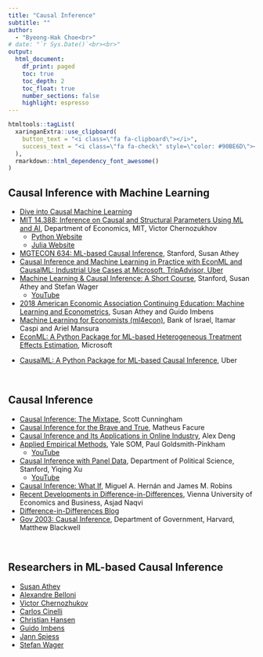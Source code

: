 ```yaml
---
title: "Causal Inference"
subtitle: "" 
author: 
  - "Byeong-Hak Choe<br>"
# date: "`r Sys.Date()`<br><br>"
output: 
  html_document:
    df_print: paged
    toc: true
    toc_depth: 2
    toc_float: true
    number_sections: false
    highlight: espresso
---
```

```r
htmltools::tagList(
  xaringanExtra::use_clipboard(
    button_text = "<i class=\"fa fa-clipboard\"></i>",
    success_text = "<i class=\"fa fa-check\" style=\"color: #90BE6D\"></i>",
  ),
  rmarkdown::html_dependency_font_awesome()
)

```



## Causal Inference with Machine Learning
<div class="br2"></div>

- [Dive into Causal Machine Learning](https://d2cml-ai.github.io/d2cml.ai/){target="_blank"}
<div class="br2"></div>

- [MIT 14.388: Inference on Causal and Structural Parameters Using ML and AI](https://d2cml-ai.github.io/14.388_r/intro.html){target="_blank"}, Department of Economics, MIT, Victor Chernozukhov
  - [Python Website](https://d2cml-ai.github.io/14.388_py/intro.html){target="_blank"}
  - [Julia Website](https://d2cml-ai.github.io/14.388_jl/intro.html){target="_blank"}
<div class="br2"></div>

- [MGTECON 634: ML-based Causal Inference](https://d2cml-ai.github.io/mgtecon634_py/md/intro.html){target="_blank"}, Stanford, Susan Athey
<div class="br2"></div>

- [Causal Inference and Machine Learning in Practice with EconML and CausalML: Industrial Use Cases at Microsoft, TripAdvisor, Uber](https://causal-machine-learning.github.io/kdd2021-tutorial/){target="_blank"}
<div class="br2"></div>

- [Machine Learning & Causal Inference: A Short Course](https://gsbdbi.github.io/ml_tutorial/){target="_blank"}, Stanford, Susan Athey and Stefan Wager
  - [YouTube](https://www.youtube.com/playlist?list=PLxq_lXOUlvQAoWZEqhRqHNezS30lI49G-){target="_blank"}
<div class="br2"></div>

- [2018 American Economic Association Continuing Education: Machine Learning and Econometrics](https://www.aeaweb.org/conference/cont-ed/2018-webcasts){target="_blank"}, Susan Athey and Guido Imbens
<div class="br2"></div>


- [Machine Learning for Economists (ml4econ)](https://ml4econ.github.io/course-spring2019/index.html){target="_blank"}, Bank of Israel, Itamar Caspi and Ariel Mansura
<div class="br2"></div>

- [EconML: A Python Package for ML-based Heterogeneous Treatment Effects Estimation](https://github.com/Microsoft/EconML){target="_blank"}, Microsoft

<div class="br2"></div>

- [CausalML: A Python Package for ML-based Causal Inference](https://github.com/uber/causalml){target="_blank"}, Uber



<br>

## Causal Inference

<div class="br2"></div>

- [Causal Inference: The Mixtape](https://mixtape.scunning.com){target="_blank"}, Scott Cunningham
<div class="br2"></div>

- [Causal Inference for the Brave and True](https://matheusfacure.github.io/python-causality-handbook/landing-page.html){target="_blank"}, Matheus Facure
<div class="br2"></div>

- [Causal Inference and Its Applications in Online Industry](https://alexdeng.github.io/causal/){target="_blank"}, Alex Deng
<div class="br2"></div>

- [Applied Empirical Methods](https://github.com/paulgp/applied-methods-phd){target="_blank"}, Yale SOM, Paul Goldsmith-Pinkham
  - [YouTube](https://www.youtube.com/playlist?list=PLWWcL1M3lLlojLTSVf2gGYQ_9TlPyPbiJ){target="_blank"}
<div class="br2"></div>

- [Causal Inference with Panel Data](https://yiqingxu.org/teaching/){target="_blank"}, Department of Political Science, Stanford, Yiqing Xu
  - [YouTube](https://www.youtube.com/playlist?list=PLo0lw6BstMGZQqx_r1GnOETkFYihCgve9){target="_blank"}
<div class="br2"></div>

- [Causal Inference: What If](https://www.hsph.harvard.edu/miguel-hernan/causal-inference-book/){target="_blank"}, Miguel A. Hernán and James M. Robins
<div class="br2"></div>

- [Recent Developments in Difference-in-Differences](https://asjadnaqvi.github.io/DiD/){target="_blank"}, Vienna University of Economics and Business, Asjad Naqvi
<div class="br2"></div>

- [Difference-in-Differences Blog](https://diff.healthpolicydatascience.org){target="_blank"}
<div class="br2"></div>


- [Gov 2003: Causal Inference](https://mattblackwell.github.io/gov2003-f21-site/){target="_blank"}, Department of Government, Harvard, Matthew Blackwell


<br>

## Researchers in ML-based Causal Inference
<div class="br2"></div>

- [Susan Athey](https://www.gsb.stanford.edu/faculty-research/faculty/susan-athey){target="_blank"}
- [Alexandre Belloni](https://people.duke.edu/~abn5/belloni-index.html){target="_blank"}
- [Victor Chernozhukov](https://www.mit.edu/~vchern/){target="_blank"}
- [Carlos Cinelli](https://carloscinelli.com){target="_blank"}
- [Christian Hansen](https://voices.uchicago.edu/christianhansen/){target="_blank"}
- [Guido Imbens](https://www.gsb.stanford.edu/faculty-research/faculty/guido-w-imbens){target="_blank"}
- [Jann Spiess](https://scholar.harvard.edu/spiess){target="_blank"}
- [Stefan Wager](https://web.stanford.edu/~swager/index.html)


